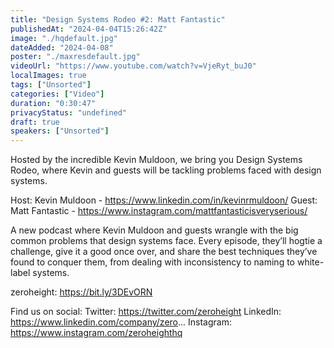 ```yaml
---
title: "Design Systems Rodeo #2: Matt Fantastic"
publishedAt: "2024-04-04T15:26:42Z"
image: "./hqdefault.jpg"
dateAdded: "2024-04-08"
poster: "./maxresdefault.jpg"
videoUrl: "https://www.youtube.com/watch?v=VjeRyt_buJ0"
localImages: true
tags: ["Unsorted"]
categories: ["Video"]
duration: "0:30:47"
privacyStatus: "undefined"
draft: true
speakers: ["Unsorted"]
---
```

Hosted by the incredible Kevin Muldoon, we bring you Design Systems Rodeo, where Kevin and guests will be tackling problems faced with design systems. 

Host: Kevin Muldoon - https://www.linkedin.com/in/kevinrmuldoon/
Guest: Matt Fantastic - https://www.instagram.com/mattfantasticisveryserious/

A new podcast where Kevin Muldoon and guests wrangle with the big common problems that design systems face. Every episode, they’ll hogtie a challenge, give it a good once over, and share the best techniques they’ve found to conquer them, from dealing with inconsistency to naming to white-label systems.

zeroheight: https://bit.ly/3DEvORN

Find us on social:
Twitter: https://twitter.com/zeroheight
LinkedIn: https://www.linkedin.com/company/zero...
Instagram: https://www.instagram.com/zeroheighthq
